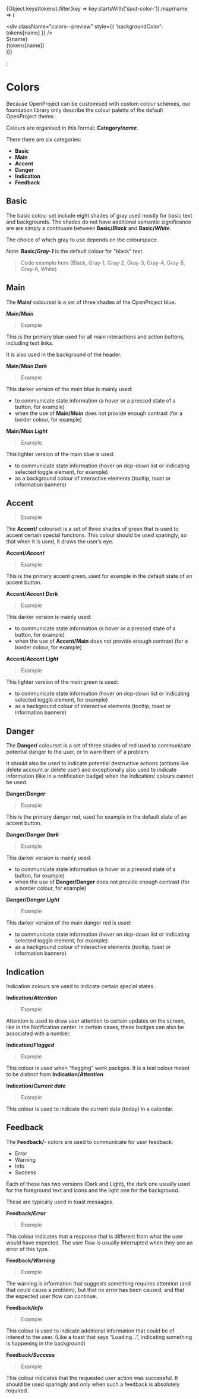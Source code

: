 
  {Object.keys(tokens).filter(key => key.startsWith('spot-color-')).map(name => (
    <div
      className="colors--color"
      key={name}
    >
      <div
        className="colors--preview"
        style={{ 'backgroundColor': tokens[name] }}
      />
      <div className="colors--name">${name}</div>
      <div className="colors--value">{tokens[name]}</div>
    </div>
  ))}
</div>;

<Meta title="Tokens/Colors" />

# Colors

Because OpenProject can be customised with custom colour schemes, our foundation library only describe the colour palette of the default OpenProject theme. 

Colours are organised in this format: **Category/_name_**.

There there are six categories: 

- **Basic**
- **Main**
- **Accent**
- **Danger**
- **Indication**
- **Feedback**

## Basic

The basic colour set include eight shades of gray used mostly for basic text and backgrounds. The shades do not have additional semantic significance are are simply a continuum between **Basic/_Black_** and **Basic/_White_**. 

The choice of which gray to use depends on the colourspace. 

Note: **Basic/_Gray-1_** is the default colour for "black" text.

> Code example here (Black, Gray-1, Gray-2, Gray-3, Gray-4, Gray-5, Gray-6, White)

## Main

The **Main/** colourset is a set of three shades of the OpenProject blue.

**Main/_Main_**

> Example

This is the primary blue used for all main interactions and action buttons, including text links. 

It is also used in the background of the header. 

**Main/_Main Dark_**

> Example

This darker version of the main blue is mainly used:

- to communicate state information (a hover or a pressed state of a button, for example)
- when the use of **Main/_Main_** does not provide enough contrast (for a border colour, for example)

**Main/_Main Light_**

> Example

This lighter version of the main blue is used:

- to communicate state information (hover on dop-down list or indicating selected toggle element, for example)
- as a background colour of interactive elements (tooltip, toast or information banners)

## Accent

> Example

The **Accent/** colourset is a set of three shades of green that is used to accent certain special functions. This colour should be used sparingly, so that when it is used, it draws the user’s eye.

**Accent/_Accent_**

> Example

This is the primary accent green, used for example in the default state of an accent button. 

**Accent/_Accent Dark_**

> Example

This darker version is mainly used:

- to communicate state information (a hover or a pressed state of a button, for example)
- when the use of **Accent/Main** does not provide enough contrast (for a border colour, for example)


**Accent/_Accent Light_**

> Example

This lighter version of the main green is used:

- to communicate state information (hover on dop-down list or indicating selected toggle element, for example)
- as a background colour of interactive elements (tooltip, toast or information banners)

## Danger

The **Danger/** colourset is a set of three shades of red used to communicate potential danger to the user, or to warn them of a problem. 

It should also be used to indicate potential destructive actions (actions like delete account or delete user) and exceptionally also used to indicate information (like in a notification badge) when the Indication/ colours cannot be used.

**Danger/_Danger_**

> Example

This is the primary danger red, used for example in the default state of an accent button. 

**Danger/_Danger Dark_**

> Example

This darker version is mainly used:

- to communicate state information (a hover or a pressed state of a button, for example)
- when the use of **Danger/Danger** does not provide enough contrast (for a border colour, for example)

**Danger/_Danger Light_**

> Example

This darker version of the main danger red is used:

- to communicate state information (hover on dop-down list or indicating selected toggle element, for example)
- as a background colour of interactive elements (tooltip, toast or information banners)

## Indication

Indication colours are used to indicate certain special states.

**Indication/_Attention_**

> Example

Attention is used to draw user attention to certain updates on the screen, like in the Notification center. In certain cases, these badges can also be associated with a number.

**Indication/_Flagged_**

> Example

This colour is used when “flagging” work packges. It is a teal colour meant to be distinct from **Indication/_Attention_**.

**Indication/_Current date_**

> Example

This colour is used to indicate the current date (today) in a calendar.

## Feedback

The **Feedback/**-  colors are used to communicate for user feedback:

- Error
- Warning
- Info
- Success

Each of these has two versions (Dark and Light), the dark one usually used for the foreground text and icons and the light one for the background.

These are typically used in toast messages.

**Feedback/_Error_**

> Example

This colour indicates that a response that is different from what the user would have expected. The user flow is usually interrupted when they see an error of this type.

**Feedback/_Warning_**

> Example

The warning is information that suggests something requires attention (and that could cause a problem), but that no error has been caused, and that the expected user flow can continue.

**Feedback/_Info_**

> Example

This colour is used to indicate additional information that could be of interest to the user. (Like a toast that says “Loading...”, indicating something is happening in the background)

**Feedback/_Success_**

> Example

This colour indicates that the requested user action was successful. It should be used sparingly and only when such a feedback is absolutely required.

<ColorsPreview tokens={tokens} />


<style>
{`
.colors {
  display: flex;
  flex-wrap: wrap;
  margin-right: -1rem;
}

.colors--color {
  border-radius: 2px;
  border: 1px solid #eeeeee;
  margin-bottom: 1rem;
  margin-right: 1rem;
  display: flex;
  flex-direction: column;
  flex-basis: 200px;
  flex-grow: 1;
  flex-shrink: 1;
  min-width: 150px;
  max-width: 400px;
  text-align: center;
}

.colors--preview {
  flex-basis: 200px;
}

.colors--name {
  font-weight: bold;
  padding: 0.3rem;
}

.colors--value {
  padding: 0.3rem;
  padding-top: 0rem;
}
`}
</style>
